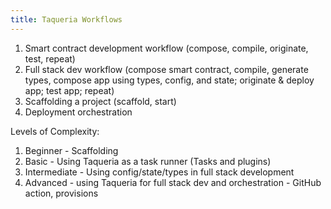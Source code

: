 ```yaml
---
title: Taqueria Workflows
---
```



1. Smart contract development workflow (compose, compile, originate, test, repeat)
2. Full stack dev workflow (compose smart contract, compile, generate types, compose app using types, config, and state; originate & deploy app; test app; repeat)
3. Scaffolding a project (scaffold, start)
4. Deployment orchestration


Levels of Complexity:

1. Beginner - Scaffolding
2. Basic - Using Taqueria as a task runner (Tasks and plugins)
3. Intermediate - Using config/state/types in full stack development
4. Advanced - using Taqueria for full stack dev and orchestration - GitHub action, provisions



